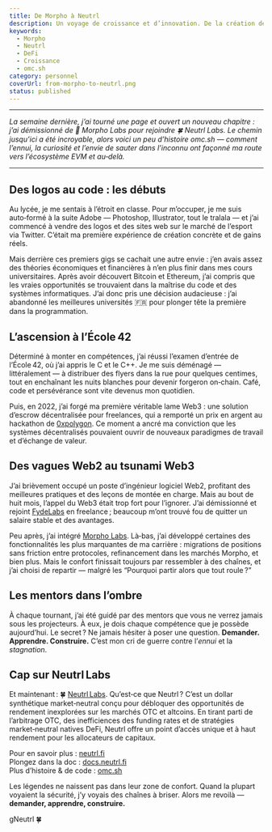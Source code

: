 ```yaml
---
title: De Morpho à Neutrl
description: Un voyage de croissance et d’innovation. De la création de logos à l’écriture de code. Leçons apprises de Morpho Labs à Neutrl Labs.
keywords:
  - Morpho
  - Neutrl
  - DeFi
  - Croissance
  - omc.sh
category: personnel
coverUrl: from-morpho-to-neutrl.png
status: published
---
```


---

_La semaine dernière, j’ai tourné une page et ouvert un nouveau chapitre : j’ai démissionné de 🦋 Morpho Labs pour rejoindre 🍀 Neutrl Labs. Le chemin jusqu’ici a été incroyable, alors voici un peu d’histoire omc.sh — comment l’ennui, la curiosité et l’envie de sauter dans l’inconnu ont façonné ma route vers l’écosystème EVM et au‑delà._

---

## Des logos au code : les débuts

Au lycée, je me sentais à l’étroit en classe. Pour m’occuper, je me suis auto‑formé à la suite Adobe — Photoshop, Illustrator, tout le tralala — et j’ai commencé à vendre des logos et des sites web sur le marché de l’esport via Twitter. C’était ma première expérience de création concrète et de gains réels.

Mais derrière ces premiers gigs se cachait une autre envie : j’en avais assez des théories économiques et financières à n’en plus finir dans mes cours universitaires. Après avoir découvert Bitcoin et Ethereum, j’ai compris que les vraies opportunités se trouvaient dans la maîtrise du code et des systèmes informatiques. J’ai donc pris une décision audacieuse : j’ai abandonné les meilleures universités 🇫🇷 pour plonger tête la première dans la programmation.

## L’ascension à l’École 42

Déterminé à monter en compétences, j’ai réussi l’examen d’entrée de l’École 42, où j’ai appris le C et le C++. Je me suis déménagé — littéralement — à distribuer des flyers dans la rue pour quelques centimes, tout en enchaînant les nuits blanches pour devenir forgeron on‑chain. Café, code et persévérance sont vite devenus mon quotidien.

Puis, en 2022, j’ai forgé ma première véritable lame Web3 : une solution d’escrow décentralisée pour freelances, qui a remporté un prix en argent au hackathon de [0xpolygon](https://x.com/0xPolygon). Ce moment a ancré ma conviction que les systèmes décentralisés pouvaient ouvrir de nouveaux paradigmes de travail et d’échange de valeur.

## Des vagues Web2 au tsunami Web3

J’ai brièvement occupé un poste d’ingénieur logiciel Web2, profitant des meilleures pratiques et des leçons de montée en charge. Mais au bout de huit mois, l’appel du Web3 était trop fort pour l’ignorer. J’ai démissionné et rejoint [FydeLabs](https://x.com/fydelabs) en freelance ; beaucoup m’ont trouvé fou de quitter un salaire stable et des avantages.

Peu après, j’ai intégré [Morpho Labs](https://x.com/morpholabs). Là‑bas, j’ai développé certaines des fonctionnalités les plus marquantes de ma carrière : migrations de positions sans friction entre protocoles, refinancement dans les marchés Morpho, et bien plus. Mais le confort finissait toujours par ressembler à des chaînes, et j’ai choisi de repartir — malgré les “Pourquoi partir alors que tout roule ?”

## Les mentors dans l’ombre

À chaque tournant, j’ai été guidé par des mentors que vous ne verrez jamais sous les projecteurs. À eux, je dois chaque compétence que je possède aujourd’hui. Le secret ? Ne jamais hésiter à poser une question. **Demander. Apprendre. Construire.** C’est mon cri de guerre contre l’_ennui_ et la _stagnation_.

## Cap sur Neutrl Labs

Et maintenant : 🍀 [Neutrl Labs](https://x.com/neutrl_labs). Qu’est‑ce que Neutrl ? C’est un dollar synthétique market‑neutral conçu pour débloquer des opportunités de rendement inexplorées sur les marchés OTC et altcoins. En tirant parti de l’arbitrage OTC, des inefficiences des funding rates et de stratégies market‑neutral natives DeFi, Neutrl offre un point d’accès unique et à haut rendement pour les allocateurs de capitaux.

Pour en savoir plus : [neutrl.fi](https://neutrl.fi)  
Plongez dans la doc : [docs.neutrl.fi](https://docs.neutrl.fi)  
Plus d’histoire & de code : [omc.sh](https://omc.sh)

Les légendes ne naissent pas dans leur zone de confort. Quand la plupart voyaient la sécurité, j’y voyais des chaînes à briser. Alors me revoilà — **demander, apprendre, construire.**

gNeutrl 🍀

